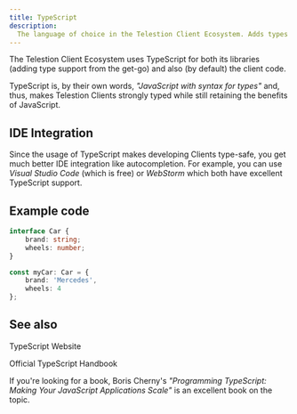 ```yaml
---
title: TypeScript
description:
  The language of choice in the Telestion Client Ecosystem. Adds types to JS
---
```


<!--
Concept
=======

=== When to use this template:
Use this template when you need to describe a concept, technology,
or something similar. In other words: whenever you need to write an
article that describes a concept where the concept's name can be the
article's title (e.g., "Vert. x", "Verticle", "Event Bus")

=== When not to use this template:
Do not use these templates for articles that give context on how
to use/approach the topic. Instead, it would be best if you used a guide for that.

Writing a guide and a concept article are not mutually exclusive. Instead,
you should, in most cases, write both, where the concept gives a brief overview
of what it is, and the guide is a longer article explaining best practices on using
it.

E.g.:
Concept: Event Bus
Guide: Interacting with the Event Bus


=== Writing tips:
- Write in the present tense
- Use neutral pronouns (they/them instead of he/she and him/her)
- Be respectful to everyone
- Be aware of the potential for cultural misunderstandings
-->

<!-- Relevant imports: -->


<!-- Brief Description (1-3 lines) of the concept: -->

The Telestion Client Ecosystem uses TypeScript for both its libraries (adding
type support from the get-go) and also (by default) the client code.

TypeScript is, by their own words, _"JavaScript with syntax for types"_ and,
thus, makes Telestion Clients strongly typed while still retaining the benefits
of JavaScript.

## IDE Integration

Since the usage of TypeScript makes developing Clients type-safe, you get much
better IDE integration like autocompletion. For example, you can use _Visual
Studio Code_ (which is free) or _WebStorm_ which both have excellent TypeScript
support.

## Example code

<!-- if applicable -->

````ts
interface Car {
	brand: string;
	wheels: number;
}

const myCar: Car = {
	brand: 'Mercedes',
	wheels: 4
};
````

## See also

<Reference to="https://www.typescriptlang.org/">TypeScript Website</Reference>

<Reference to="https://www.typescriptlang.org/docs/handbook/intro.html">
	Official TypeScript Handbook
</Reference>

If you're looking for a book, Boris Cherny's _"Programming TypeScript: Making
Your JavaScript Applications Scale"_ is an excellent book on the topic.

<!--
Snippets
--------

<Reference to="../other-article">
    Relative Link to other article
</Reference>

<Reference to="https://www.example.com">
    Example Website
</Reference>
-->
